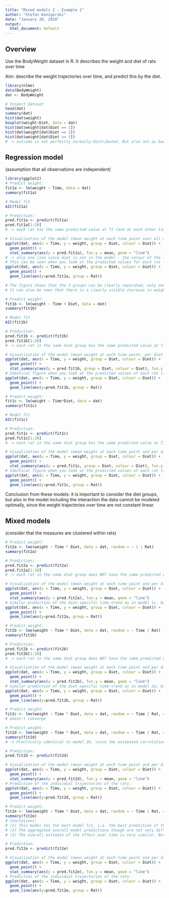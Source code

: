 ```yaml
---
title: "Mixed models 2 - Example 1"
author: "Stefan Konigorski"
date: "January 20, 2020"
output:
  html_document: default
---
```


## Overview

Use the BodyWeight dataset in R. It describes the weight and diet of rats over time

Aim: describe the weight trajectories over time, and predict this by the diet.

```r
library(nlme)
data(BodyWeight)
dat <- BodyWeight

# Inspect dataset
head(dat)
summary(dat)
hist(dat$weight)
boxplot(weight~Diet, data = dat) 
hist(dat$weight[dat$Diet == 1])
hist(dat$weight[dat$Diet == 2])
hist(dat$weight[dat$Diet == 3])
# -> outcome is not perfectly normally-distributed. But also not as bad as in example 2, so that regression/mixed models for normally-distributed variables could be ok here. I.e. for the illustration of mixed models it is ok, but other might be more appropriate for a fine analysis.
```

## Regression model 

(assumption that all observations are independent)

```r
library(ggplot2)
# Predict weight:
fit1a <- lm(weight ~ Time, data = dat)
summary(fit1a)

# Model fit
AIC(fit1a)

# Prediction:
pred.fit1a <- predict(fit1a)
pred.fit1a[1:20]
# -> each rat has the same predicted value at T1 (and at each other time point, respectively).

# Visualization of the model (mean weight at each time point over all diet groups)
ggplot(dat, aes(x = Time, y = weight, group = Diet, colour = Diet)) + 
  geom_point() +
  stat_summary(aes(y = pred.fit1a), fun.y = mean, geom = "line")
# -> only one line since diet is not in the model - the colour of the line doesn't have a meaning.
# This can be seen when you look at the predicted values for each rat -- the figure is identical, since the model predicts the same value for each rat.
ggplot(dat, aes(x = Time, y = weight, group = Diet, colour = Diet)) + 
  geom_point() +
  geom_line(aes(y=pred.fit1a, group = Rat))

# The figure shows that the 3 groups can be clearly separated, only one rat in group 2 (green) has a very high weight.
# It can also be seen that there is a clearly visible increase in weight over time.
```

```r
# Predict weight:
fit1b <- lm(weight ~ Time + Diet, data = dat)
summary(fit1b)

# Model fit
AIC(fit1b)

# Prediction:
pred.fit1b <- predict(fit1b)
pred.fit1b[1:20]
# -> each rat in the same diet group has the same predicted value at T1 (and at each other time point, respectively).

# Visualization of the model (mean weight at each time point, per diet group)
ggplot(dat, aes(x = Time, y = weight, group = Diet, colour = Diet)) + 
  geom_point() +
  stat_summary(aes(y = pred.fit1b, group = Diet, colour = Diet), fun.y = mean, geom = "line")
# Identical figure when you look at the predicted values of each rat (since they are identical to the predicted values in which diet group they are):
ggplot(dat, aes(x = Time, y = weight, group = Diet, colour = Diet)) + 
  geom_point() +
  geom_line(aes(y=pred.fit1b, group = Rat))
```

```r
# Predict weight:
fit1c <- lm(weight ~ Time*Diet, data = dat)
summary(fit1c)

# Model fit
AIC(fit1c)

# Prediction:
pred.fit1c <- predict(fit1c)
pred.fit1c[1:20]
# -> each rat in the same diet group has the same predicted value at T1 (and at each other time point, respectively).

# Visualization of the model (mean weight at each time point and per diet group, with interaction over time)
ggplot(dat, aes(x = Time, y = weight, group = Diet, colour = Diet)) + 
  geom_point() +
  stat_summary(aes(y = pred.fit1c, group = Diet, colour = Diet), fun.y = mean, geom = "line")
# Identical figure when you look at the predicted values of each rat (since they are identical to the predicted values in which diet group they are):
ggplot(dat, aes(x = Time, y = weight, group = Diet, colour = Diet)) + 
  geom_point() +
  geom_line(aes(y=pred.fit1c, group = Rat))
```

Conclusion from these models: it is important to consider the diet groups, but also in the model including the interaction the data cannot be modeled optimally, since the weight trajectories over time are not constant linear.

## Mixed models

(consider that the measures are clustered within rats)

```r
# Predict weight:
fit2a <- lme(weight ~ Time * Diet, data = dat, random = ~ 1 | Rat)
summary(fit2a)

# Prediction:
pred.fit2a <- predict(fit2a)
pred.fit2a[1:20]
# -> each rat in the same diet group does NOT have the same predicted value at T1 (and at each other time point, respectively), since the rat-specific random intercept is added (same for all time points of a rat)

# Visualization of the model (mean weight at each time point and per diet group, with interaction over time, considering the clustering in rats with the random intercept)
ggplot(dat, aes(x = Time, y = weight, group = Diet, colour = Diet)) + 
  geom_point() +
  stat_summary(aes(y = pred.fit2a), fun.y = mean, geom = "line")
# Similar prediction of the diet-specific time-trend as in model 1c, but clearly better model fit (with respect to AIC), since every rat can be predicted much better due to the subject-specific randome intercept value (different for each rat):
ggplot(dat, aes(x = Time, y = weight, group = Diet, colour = Diet)) + 
  geom_point() +
  geom_line(aes(y=pred.fit2a, group = Rat))
```

```r
# Predict weight:
fit2b <- lme(weight ~ Time * Diet, data = dat, random = ~ Time | Rat)
summary(fit2b)

# Prediction:
pred.fit2b <- predict(fit2b)
pred.fit2b[1:20]
# -> each rat in the same diet group does NOT have the same predicted value at T1 (and at each other time point, respectively), since the rat-specific random intercept and random slope is added (not the same for all time points of a rat)

# Visualization of the model (mean weight at each time point and per diet group, with interaction over time, considering the clustering in rats with the random intercept+slope)
ggplot(dat, aes(x = Time, y = weight, group = Diet, colour = Diet)) + 
  geom_point() +
  stat_summary(aes(y = pred.fit2b), fun.y = mean, geom = "line")
# Similar prediction of the diet-specific time-trend as in model 2a, but again clearly better model fit (with respect to AIC), since the individual weight trajectories of each rat can be predicted better:
ggplot(dat, aes(x = Time, y = weight, group = Diet, colour = Diet)) + 
  geom_point() +
  geom_line(aes(y=pred.fit2b, group = Rat))
```

```r
# Predict weight:
fit2c <- lme(weight ~ Time * Diet, data = dat, random = ~ Time | Rat, correlation = corSymm( form = ~ 1 | Rat))
# doesn't converge
```

```r
# Predict weight:
fit2d <- lme(weight ~ Time * Diet, data = dat, random = ~ Time | Rat, correlation = corCompSymm( form = ~ 1 | Rat))
summary(fit2d)
# -> Practically identical to model 2b, since the estimated correlations between all values of a rat are practically 0 i.e. the epsilon covariance matrix is a diagonal matrix and the model is thereby practically identical to the above model

# Prediction:
pred.fit2d <- predict(fit2d)

# Visualization of the model (mean weight at each time point and per diet group, with interaction over time, considering the clustering in rats with the random intercept+slope, and modeling the within-rat correlation with a compound symmetry error covariance matrix):
ggplot(dat, aes(x = Time, y = weight, group = Diet, colour = Diet)) + 
  geom_point() +
  stat_summary(aes(y = pred.fit2d), fun.y = mean, geom = "line")
# Prediction of the individual trajectories of the rats:
ggplot(dat, aes(x = Time, y = weight, group = Diet, colour = Diet)) + 
  geom_point() +
  geom_line(aes(y=pred.fit2d, group = Rat))
```

```r
# Predict weight:
fit2e <- lme(weight ~ Time * Diet, data = dat, random = ~ Time | Rat, correlation = corAR1( form = ~ 1 | Rat))
summary(fit2e)
# Conclusions: 
# (1) This model has the best model fit, i.e. the best prediction of the individual rat values.
# (2) The aggregated overall model predictions though are not very different.
# (3) The overall estimate of the effect over time is very similar. But: in linear regression the time effect was not significant here it is highly significant.

# Prediction:
pred.fit2e <- predict(fit2e)

# Visualization of the model (mean weight at each time point and per diet group, with interaction over time, considering the clustering in rats with the random intercept+slope, and modeling the within-rat correlation with a AR1-error covariance matrix):
ggplot(dat, aes(x = Time, y = weight, group = Diet, colour = Diet)) + 
  geom_point() +
  stat_summary(aes(y = pred.fit2e), fun.y = mean, geom = "line")
# Prediction of the individual trajectories of the rats:
ggplot(dat, aes(x = Time, y = weight, group = Diet, colour = Diet)) + 
  geom_point() +
  geom_line(aes(y=pred.fit2e, group = Rat))
```
